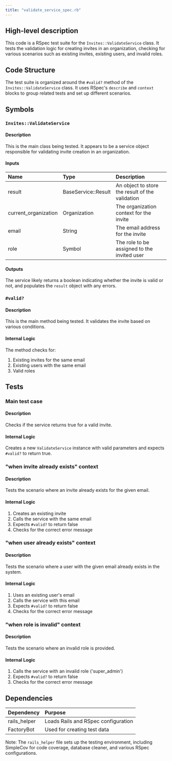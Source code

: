 ```yaml
---
title: "validate_service_spec.rb"
---
```


## High-level description
This code is a RSpec test suite for the `Invites::ValidateService` class. It tests the validation logic for creating invites in an organization, checking for various scenarios such as existing invites, existing users, and invalid roles.

## Code Structure
The test suite is organized around the `#valid?` method of the `Invites::ValidateService` class. It uses RSpec's `describe` and `context` blocks to group related tests and set up different scenarios.

## Symbols

### `Invites::ValidateService`
#### Description
This is the main class being tested. It appears to be a service object responsible for validating invite creation in an organization.

#### Inputs
| Name | Type | Description |
|:-----|:-----|:------------|
| result | BaseService::Result | An object to store the result of the validation |
| current_organization | Organization | The organization context for the invite |
| email | String | The email address for the invite |
| role | Symbol | The role to be assigned to the invited user |

#### Outputs
The service likely returns a boolean indicating whether the invite is valid or not, and populates the `result` object with any errors.

### `#valid?`
#### Description
This is the main method being tested. It validates the invite based on various conditions.

#### Internal Logic
The method checks for:
1. Existing invites for the same email
2. Existing users with the same email
3. Valid roles

## Tests

### Main test case
#### Description
Checks if the service returns true for a valid invite.

#### Internal Logic
Creates a new `ValidateService` instance with valid parameters and expects `#valid?` to return true.

### "when invite already exists" context
#### Description
Tests the scenario where an invite already exists for the given email.

#### Internal Logic
1. Creates an existing invite
2. Calls the service with the same email
3. Expects `#valid?` to return false
4. Checks for the correct error message

### "when user already exists" context
#### Description
Tests the scenario where a user with the given email already exists in the system.

#### Internal Logic
1. Uses an existing user's email
2. Calls the service with this email
3. Expects `#valid?` to return false
4. Checks for the correct error message

### "when role is invalid" context
#### Description
Tests the scenario where an invalid role is provided.

#### Internal Logic
1. Calls the service with an invalid role ('super_admin')
2. Expects `#valid?` to return false
3. Checks for the correct error message

## Dependencies
| Dependency | Purpose |
|:-----------|:--------|
| rails_helper | Loads Rails and RSpec configuration |
| FactoryBot | Used for creating test data |

Note: The `rails_helper` file sets up the testing environment, including SimpleCov for code coverage, database cleaner, and various RSpec configurations.